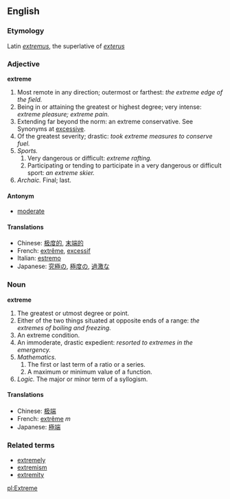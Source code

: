 == English ==
===Etymology===
Latin ''[[extremus]]'', the superlative of ''[[exterus]]''
=== Adjective ===
'''extreme'''

# Most remote in any direction; outermost or farthest: ''the extreme edge of the field. ''
# Being in or attaining the greatest or highest degree; very intense: ''extreme pleasure; extreme pain. ''
# Extending far beyond the norm: an extreme conservative. See Synonyms at [[excessive]]. 
# Of the greatest severity; drastic: ''took extreme measures to conserve fuel. ''
# ''Sports.'' 
## Very dangerous or difficult: ''extreme rafting. ''
## Participating or tending to participate in a very dangerous or difficult sport: ''an extreme skier. ''
# ''Archaic.'' Final; last.

====Antonym====
*[[moderate]]

====Translations====
*Chinese: [[极度的]], [[末端的]]
*French: [[extrême]], [[excessif]]
*Italian: [[estremo]]
*Japanese: [[究極]]の, [[極度]]の, [[過激]]な

=== Noun ===
'''extreme'''

# The greatest or utmost degree or point. 
# Either of the two things situated at opposite ends of a range: ''the extremes of boiling and freezing. ''
# An extreme condition. 
# An immoderate, drastic expedient: ''resorted to extremes in the emergency. ''
# ''Mathematics. ''
## The first or last term of a ratio or a series. 
## A maximum or minimum value of a function. 
# ''Logic.'' The major or minor term of a syllogism.

====Translations====
*Chinese: [[极端]]
*French: [[extrême]] ''m''
*Japanese: [[極端]]

===Related terms===
*[[extremely]]
*[[extremism]]
*[[extremity]]

[[pl:Extreme]]